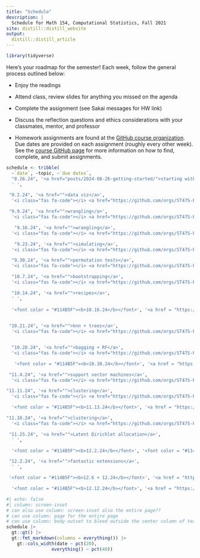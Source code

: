 ```yaml
---
title: "Schedule"
description: |
  Schedule for Math 154, Computational Statistics, Fall 2021
site: distill::distill_website
output: 
  distill::distill_article
---
```



```r
library(tidyverse)
```

Here's your roadmap for the semester!
Each week, follow the general process outlined below:

- Enjoy the readings <i class="fas fa-book-open"></i>  

- Attend class, review slides <i class="fas fa-desktop" target="_blank"></i> for anything you missed on the agenda  

- Complete the assignment (see Sakai messages for HW link)  

- Discuss the reflection questions <i class="fas fa-lightbulb" target="_blank"></i> and ethics considerations <i class="fas fa-balance-scale"></i> with your classmates, mentor, and professor  


-   Homework assignments are found at the <a href = "https://github.com/orgs/ST47S-CompStats-Fall2024/repositories" target = "_blank">GitHub course organization</a>.  Due dates are provided on each assignment (roughly every other week).  See the <a href = "https://m154-comp-stats.netlify.app/github">course GitHub page</a> for more information on how to find, complete, and submit assignments.


```r
schedule <- tribble(
  ~`date`, ~topic, ~`due dates`, 
  "8.26.24", '<a href="posts/2024-08-26-getting-started/">starting with R + RStudio + Git</a>',
  ' ',

 "9.2.24", '<a href="">data viz</a>',
  '<i class="fas fa-code"></i> <a href="https://github.com/orgs/ST47S-FODS-Fall2024/repositories" target = "_blank">HW 1</a> - due 9.3',

 "9.9.24", '<a href="">wrangling</a>',
  '<i class="fas fa-code"></i> <a href="https://github.com/orgs/ST47S-FODS-Fall2024/repositories" target = "_blank">HW 2</a> - due 9.10 <br> Quiz 9.11',

   "9.16.24", '<a href="">wrangling</a>',
  '<i class="fas fa-code"></i> <a href="https://github.com/orgs/ST47S-FODS-Fall2024/repositories" target = "_blank">HW 3</a> - due 9.17',

   "9.23.24", '<a href="">simulating</a>',
  '<i class="fas fa-code"></i> <a href="https://github.com/orgs/ST47S-FODS-Fall2024/repositories" target = "_blank">HW 4</a> - due 9.24 <br> Quiz 9.25',

  "9.30.24", '<a href="">permutation tests</a>',
  '<i class="fas fa-code"></i> <a href="https://github.com/orgs/ST47S-FODS-Fall2024/repositories" target = "_blank">HW 5</a> - due 10.1',

  "10.7.24", '<a href="">bootstrapping</a>',
  '<i class="fas fa-code"></i> <a href="https://github.com/orgs/ST47S-FODS-Fall2024/repositories" target = "_blank">HW 6</a> - due 10.8 <br> Quiz 10.9',

  "10.14.24", '<a href="">recipes</a>',
  ' ',
 
  '<font color = "#114B5F"><b>10.16.24</b></font>', '<a href = "https://m154-comp-stats.netlify.app/project.html"><font color = "#114B5F"><b>Initial Project Proposal due</b></font></a>', ' ',

 
 "10.21.24", '<a href="">knn + trees</a>',
  '<i class="fas fa-code"></i> <a href="https://github.com/orgs/ST47S-FODS-Fall2024/repositories" target = "_blank">HW 7</a> - due 10.22 <br> Quiz 10.23',


  "10.28.24", '<a href="">bagging + RF</a>',
  '<i class="fas fa-code"></i> <a href="https://github.com/orgs/ST47S-FODS-Fall2024/repositories" target = "_blank">HW 8</a> - due 10.29',

   '<font color = "#114B5F"><b>10.30.24</b></font>', '<a href = "https://m154-comp-stats.netlify.app/project.html"><font color = "#114B5F"><b>Final Project Proposal due</b></font></a>', ' ',

 "11.4.24", '<a href="">support vector machines</a>',
  '<i class="fas fa-code"></i> <a href="https://github.com/orgs/ST47S-FODS-Fall2024/repositories" target = "_blank">HW 9</a> - due 11.5 <br> Quiz 11.6',

"11.11.24", '<a href="">clustering</a>',
  '<i class="fas fa-code"></i> <a href="https://github.com/orgs/ST47S-FODS-Fall2024/repositories" target = "_blank">HW 10</a> - due 11.12',

  '<font color = "#114B5F"><b>11.13.24</b></font>', '<a href = "https://m154-comp-stats.netlify.app/project.html"><font color = "#114B5F"><b>Project Update</b></font></a>', ' ',

"11.18.24", '<a href="">clustering</a>',
  '<i class="fas fa-code"></i> <a href="https://github.com/orgs/ST47S-FODS-Fall2024/repositories" target = "_blank">HW 11</a> - due 11.19 <br> Quiz 11.20',

 "11.25.24", '<a href="">Latent Dirichlet allocation</a>',
  ' ',

  '<font color = "#114B5F"><b>12.2.24</b></font>', '<font color = "#114B5F"><b>Data-ing in the World</b></font>', ' ',

 "12.2.24", '<a href="">fantastic extensions</a>',
  ' ',

 '<font color = "#114B5F"><b>12.6 + 12.24</b></font>', '<a href = "https://m154-comp-stats.netlify.app/project.html"><font color = "#114B5F"><b>Group Presentations</b></font></a>', ' ',

  '<font color = "#114B5F"><b>12.12.24</b></font>', '<a href = "https://m154-comp-stats.netlify.app/project.html"><font color = "#114B5F"><b>Final write-up</b></font></a>', ' ')
```


```r
#| echo: false
#| column: screen-inset
# can also use column: screen-inset also the entire page??
# can use column: page for the entire page
# can use column: body-outset to bleed outside the center column of text
schedule |> 
  gt::gt() |> 
  gt::fmt_markdown(columns = everything()) |> 
    gt::cols_width(date ~ pct(20),
                 everything() ~ pct(40))
```



